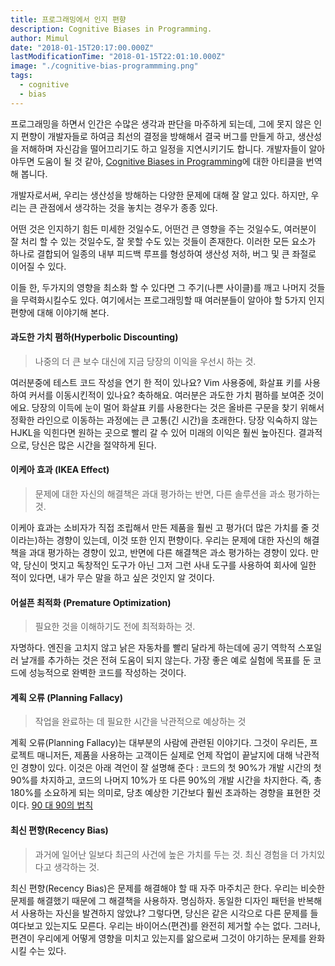 ```yaml
---
title: 프로그래밍에서 인지 편향
description: Cognitive Biases in Programming.
author: Mimul
date: "2018-01-15T20:17:00.000Z"
lastModificationTime: "2018-01-15T22:01:10.000Z"
image: "./cognitive-bias-programmming.png"
tags:
  - cognitive
  - bias
---
```

프로그래밍을 하면서 인간은 수많은 생각과 판단을 마주하게 되는데, 그에 못지 않은 인지 편향이 개발자들로 하여금 최선의 결정을 방해해서 결국 버그를 만들게 하고, 생산성을 저해하며 자신감을 떨어끄리기도 하고 일정을 지연시키기도 합니다. 개발자들이 알아야두면 도움이 될 것 같아, [Cognitive Biases in Programming](https://medium.com/@evidanary/cognitive-biases-in-programming-5e937707c27b)에 대한 아티클을 번역해 봅니다.

개발자로서써, 우리는 생산성을 방해하는 다양한 문제에 대해 잘 알고 있다. 하지만, 우리는 큰 관점에서 생각하는 것을 놓치는 경우가 종종 있다.

어떤 것은 인지하기 힘든 미세한 것일수도, 어떤건 큰 영향을 주는 것일수도, 여러분이 잘 처리 할 수 있는 것일수도, 잘 못할 수도 있는 것들이 존재한다. 이러한 모든 요소가 하나로 결합되어 일종의 내부 피드백 루프를 형성하여 생산성 저하, 버그 및 큰 좌절로 이어질 수 있다.

이들 한, 두가지의 영향을 최소화 할 수 있다면 그 주기(나쁜 사이클)를 깨고 나머지 것들을 무력화시킬수도 있다. 여기에서는 프로그래밍할 때 여러분들이 알아야 할 5가지 인지 편향에 대해 이야기해 본다.

#### 과도한 가치 폄하(Hyperbolic Discounting)
> 나중의 더 큰 보수 대신에 지금 당장의 이익을 우선시 하는 것.

여러분중에 테스트 코드 작성을 연기 한 적이 있나요? Vim 사용중에, 화살표 키를 사용하여 커서를 이동시킨적이 있나요? 축하해요. 여러분은 과도한 가치 폄하를 보여준 것이에요. 당장의 이득에 눈이 멀어 화살표 키를 사용한다는 것은 올바른 구문을 찾기 위해서 정확한 라인으로 이동하는 과정에는 큰 고통(긴 시간)을 초래한다. 당장 익숙하지 않는 HJKL을 익힌다면 원하는 곳으로 빨리 갈 수 있어 미래의 이익은 훨씬 높아진다. 결과적으로, 당신은 많은 시간을 절약하게 된다.

#### 이케아 효과 (IKEA Effect)
> 문제에 대한 자신의 해결책은 과대 평가하는 반면, 다른 솔루션을 과소 평가하는 것.

이케아 효과는 소비자가 직접 조립해서 만든 제품을 훨씬 고 평가(더 많은 가치를 줄 것이라는)하는 경향이 있는데, 이것 또한 인지 편향이다. 우리는 문제에 대한 자신의 해결책을 과대 평가하는 경향이 있고, 반면에 다른 해결책은 과소 평가하는 경향이 있다. 만약, 당신이 멋지고 독창적인 도구가 아닌 그저 그런 사내 도구를 사용하여 회사에 일한 적이 있다면, 내가 무슨 말을 하고 싶은 것인지 알 것이다.

#### 어설픈 최적화 (Premature Optimization)
> 필요한 것을 이해하기도 전에 최적화하는 것.

자명하다. 엔진을 고치지 않고 낡은 자동차를 빨리 달라게 하는데에 공기 역학적 스포일러 날개를 추가하는 것은 전혀 도움이 되지 않는다. 가장 좋은 예로 실험에 목표를 둔 코드에 성능적으로 완벽한 코드를 작성하는 것이다.

#### 계획 오류 (Planning Fallacy)
> 작업을 완료하는 데 필요한 시간을 낙관적으로 예상하는 것

계획 오류(Planning Fallacy)는 대부분의 사람에 관련된 이야기다. 그것이 우리든, 프로젝트 매니저든, 제품을 사용하는 고객이든 실제로 언제 작업이 끝날지에 대해 낙관적인 경향이 있다. 이것은 아래 격언이 잘 설명해 준다 : 코드의 첫 90%가 개발 시간의 첫 90%를 차지하고, 코드의 나머지 10%가 또 다른 90%의 개발 시간을 차지한다. 즉, 총 180%를 소요하게 되는 의미로, 당초 예상한 기간보다 훨씬 초과하는 경향을 표현한 것이다. [90 대 90의 법칙](https://en.wikipedia.org/wiki/Ninety-ninety_rul)

#### 최신 편향(Recency Bias)
> 과거에 일어난 일보다 최근의 사건에 높은 가치를 두는 것. 최신 경험을 더 가치있다고 생각하는 것.

최신 편향(Recency Bias)은 문제를 해결해야 할 때 자주 마주치곤 한다. 우리는 비슷한 문제를 해결했기 때문에 그 해결책을 사용하자. 명심하자. 동일한 디자인 패턴을 반복해서 사용하는 자신을 발견하지 않았냐? 그렇다면, 당신은 같은 시각으로 다른 문제를 들여다보고 있는지도 모른다. 우리는 바이어스(편견)를 완전히 제거할 수는 없다. 그러나, 편견이 우리에게 어떻게 영향을 미치고 있는지를 앎으로써 그것이 야기하는 문제를 완화시킬 수는 있다.
